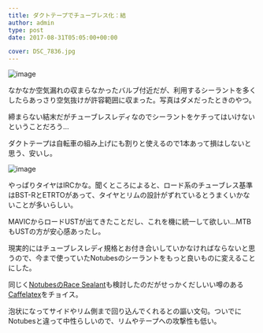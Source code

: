 ---
title: ダクトテープでチューブレス化：結
author: admin
type: post
date: 2017-08-31T05:05:00+00:00

cover: DSC_7836.jpg
---

![image](./DSC_7836.jpg)

なかなか空気漏れの収まらなかったバルブ付近だが、利用するシーラントを多くしたらあっさり空気抜けが許容範囲に収まった。写真はダメだったときのやつ。

締まらない結末だがチューブレスレディなのでシーラントをケチってはいけないということだろう…

ダクトテープは自転車の組み上げにも割りと使えるので1本あって損はしないと思う、安いし。

![image](./DSC_7854.jpg)

やっぱりタイヤはIRCかな。聞くところによると、ロード系のチューブレス基準はBST-RとETRTOがあって、タイヤとリムの設計がずれているとうまくいかないことが多いらしい。

MAVICからロードUSTが出てきたことだし、これを機に統一して欲しい…MTBもUSTの方が安心感あったし。

現実的にはチューブレスレディ規格とお付き合いしていかなければならないと思うので、今まで使っていたNotubesのシーラントをもっと良いものに変えることにした。

同じく<a href="http://amzn.to/2eshsPc" target="_blank">NotubesのRace Sealant</a>も検討したのだがせっかくだしいい噂のある<a href="http://amzn.to/2xP3z1x" target="_blank">Caffelatex</a>をチョイス。

泡状になってサイドやリム側まで回り込んでくれるとの謳い文句。ついでにNotubesと違って中性らしいので、リムやテープへの攻撃性も低い。

<LinkBox isAmazonLink url="https://www.amazon.co.jp/dp/B002YMJKT4/" />

<LinkBox isAmazonLink url="https://www.amazon.co.jp/dp/B00OD5F95Y/" />
